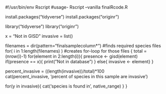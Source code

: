 #!/usr/bin/env Rscript
#usage- Rscript --vanilla finalRcode.R

install.packages("tidyverse")
install.packages("originr")

library("tidyverse")
library("originr")

x = "Not in GISD"
invasive = list()

filenames = dir(pattern="finalsamplecolumn*") #finds required species files
for( i in 1:length(filenames) ) #creates for-loop for those files
{
  total = (nrow(i)-1)
  for(element in 2:length(i)){
    presence <- gisd(element)
    if(presence == x){
      print("Not in database")
    }
    else{ invasive <- element}
  }
  
  percent_invasive = ((length(invasive))/total)*100  
  cat(percent_invasive, 'percent of species in this sample are invasive') 
  
  for(y in invasive){
    cat('species is found in', native_range)
  }
} 

